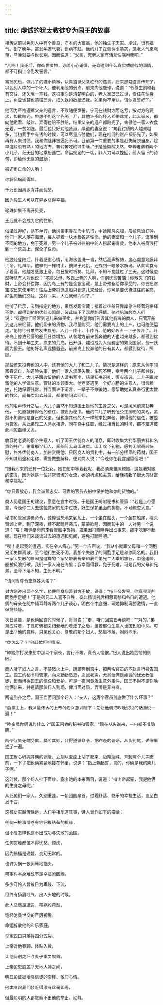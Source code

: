 ```yaml
---
---
---
```

title: 虔诚的犹太教徒变为国王的故事
---




相传从前以色列人中有个善良、守本的大富翁，他的独生子忠实、虔诚，很有福气。到了晚年，富翁年迈气衰，卧病不起。他的儿子在侧侍奉汤药，见老人气息奄奄，早晚就要与世长别，因而说道：“父亲，您老人家有话就快嘱咐我吧。”

“儿啊！我死后，你处世接物，必须小心谨慎，无论碰到什么真实或虚假的事情，都不可指上帝乱发誓言。”

富翁死后，做儿子的谨小慎微，认真遵循父亲临终的遗言。后来那句遗言传开了，以色列人中的一个坏人，便利用他的弱点，前来向他敲诈，说道：“令尊生前和我有交往，还欠我一笔钱，这桩事你是清楚明白的，老人家既已过世，责任在你身上，你应该替他清理债务，把欠款如数赔还我。如果你不承认，请你发誓好了。”

他因为严格遵循父亲的遗言，不敢随便发誓，宁可在钱财方面吃亏，按对方的要求，如数赔还。但想不到这个先例一开，其他许多的坏人互相效尤，此去彼来，都向他勒索、敲诈，弄得他赔不胜赔，结果父亲的遗产都赔光了，害得他一家人衣食无着，一贫如洗。最后他只好对他贤淑、厚道的妻室说：“向我讨债的人越来越多，当初我手中有钱的时候，可以尽量应付他们，现在咱们的财产都赔光了，如果再有人来讨债，我和你就非被逼死不可。目前第一件重要的事是赶快解脱自身，趁早逃往没有熟人的地方去，苦讨苦吃的过生活。”于是他毅然决然，带着老婆和两个小儿子，茫无目的地乘船逃亡。命运规定的一切，非人力可以挽回，前人留下的诗句，却给他无限的鼓励：

被迫而亡命的人哟！

你将因祸而得福。

千万别因离乡背井而忧愁，

因为陌生人可以在异乡获得幸福。

珍珠如果不离开贝壳，

王冠就不会成为它的住所。

俗话说得好，祸不单行。他携带家眷在海中航行，中途飓风突起，船被风浪打碎，他们一家人落在海里，每人抓着一块木板各逃性命。他的妻室和一个儿子，流落到不同的地方，免于死难，另一个儿子被过往船中的人捞起来得救，他本人被风浪打到一个荒岛上，保全了性命。

他脱险登陆后，怀着感谢心情，用海水盥洗一番，然后高声祈祷，虔心虔意地膜拜上帝。礼拜毕，他攀到一棵树上，摘果子充饥，还找到一眼泉水解渴。从此饮食有了着落，他越发感激上帝，每日按时祈祷、礼拜，不知不觉就过了三天。这时候忽然听见有人对他说：“孝顺父母、敬畏上帝的人啊，你别忧愁苦恼！你散失了的钱财，上帝会补偿你，因为岛上有的是金银宝藏，是上帝预备给你享受的，你去把财宝取出来使用吧！往后上帝将派遣船只到这儿来经营，你可是要优待过往的客商，好生同他们交往。这样一来，人心就倾向你了。”

他听了启示，去到指定的地方，果然发现宝藏；接着过往船只靠岸停泊经营的络绎不绝，都得到他的优待和照顾，彼此结下了深厚的感情。他对航海的商人们说：“欢迎你们经常到这儿来做买卖，并希望你们告诉其他航海的商人，只管开船到这儿来经营，他们带来的货物，我尽量购买，他们需要岛上的土产，也可随便运走。”他的号召果然发生效用，人们一传十，十传百，他的好名声一下子传开了。开来岛上停泊经营的船只日益增加，从各地方前来投奔他的人也越来越多，都得到优待。不到十年工夫，原来的荒岛，已开辟、建设成为人烟稠密的繁荣国家，他一跃而为国王。他的好名声远播遐迩，前来岛上投奔他的日有其人，都得到优待、照顾。

那些前来投奔他的人中，还有他的大儿子和二儿子。情况是这样的：原来从他率领家眷流亡，船遇险失事，他们一家人流落失散，生死不明，幸亏两个儿子都得救，免于死亡。大儿子跟收留他的人读书写字，结果知书识礼，很有造诣。二儿子跟收留他的人学做生意，管财的本领很大。他老婆遇见一个好心肠的生意人，很信赖她，托她保管钱财，并当面许下诺言，一辈子不欺骗她，愿帮助她认真奉行犹太教的教义，而每次出去经营，都带她同去同归。

他的名声传开之后，大儿子虽然不知道国王是他的生身之父，可是闻风前来投奔他，一见面就博得他的信任，被委为秘书。他的二儿子听到他公正廉明的美名，虽然不知道他是自己的父亲，但也像其他的人一样前来投奔他，博得他的信任，被委为管家。从此弟兄二人萍水相逢，同在宫中任职，经过相当长的时间，都不知道彼此间的血缘关系。

收容他老婆的那个生意人，听了国王优待商人的消息，即时收集大批华丽衣料和名贵的特产，带着那个妇人，乘船前去岛国进贡。国王收下礼物，感到无限高兴快慰，格外优待商人，加倍赏赐他。只因商人的贡礼中，有一部分稀罕的药材，国王不知其用途和名称，需要做些解释，便对商人说：“今晚你在我宫里留宿吧！”

“跟我同来的还有一位妇女，她在船中等着我呢，我必须亲自照顾她，这是我对她的诺言。因为她是一位非常贤淑的女流，她的祈求和主意，给我招致了很大的财富和幸福呢。”

“你只管放心，我会派顶忠实、可靠的官员去船中保护她和你的货物的。”

商人同意国王的建议，愿意在宫中过夜。于是国王吩咐秘书和管家：“若是上帝愿意，今晚你二人去这位商家的船中过夜，好生保护里面的货物，不可疏忽大意。”

秘书和管家遵循命令，诚惶诚恐地来到船上，一个坐在船头，一个坐在船尾，埋头赞颂上帝。到了深夜，经不起瞌睡袭击，蒙蒙欲睡，因而其中的一人对另一个说道：“喂！咱俩奉命前来看管船中货物，如果因打瞌睡弄出岔事来，那才吃罪不起呢。现在咱们来谈谈过去的遭遇和见闻，避免打瞌睡吧。”

“唉！提起我的遭遇，实在令人痛心。”另一个应声说，“我从小就跟父母和一个同胞兄弟失群离散，至今他们生死不明。我那个失散了的同胞手足是和你同名的。我们一家人失散的原因是这样的：家父带我母亲和我们弟兄二人乘船旅行，中途遇险，船被风浪打破，我们一家人淹在海里；我幸而得救，免于死难，可是我的父母和兄弟，至今下落不知，生死不明。”

“请问令尊令堂尊姓大名？”

对方刚说出两个名字，他便倒身抱着对方不放，说道：“指上帝发誓，你真是我的同胞手足呢！”于是弟兄二人喜不自胜，彼此畅谈别后相思离愁和各自的遭遇。他俩的母亲在舱中倾耳静听两个儿子谈心，明白个中底细，可她抑制满腔激情，一直保持镇静。

次日清晨，是他俩回宫的时候了，哥哥说：“走，咱们回宫去再谈吧！”“对的。”弟弟应诺着，于是哥俩相亲相爱地约着走了之后，接着那位生意人也回到船中来。可是出乎他的意料，只见他关心、尊敬的那个妇人，愁眉不展，闷闷不乐。

“你怎么了？”他赶忙打听情况。

“昨晚你打发来船中那两个家伙，言行不端，真令人恼恨。”妇人说出她苦恼的原因。

商人听了妇人之言，不禁怒火上冲，蹒跚奔到宫中，把两名官员的不轨言行报告国王。国王的秘书和管家，向来勤勤恳恳，忠诚老实，尤其他俩是虔诚的犹太教信徒，因而博得国王的信任和爱护。可是一夜间竟发生意外事件，国王不得不即刻唤他俩出来，并邀请那位妇人到场，俾当面对质，弄清是非曲直。

两造到齐之后，国王当面问那个妇人：“夫人，这两个官员到底做了什么坏事？”

“启禀主上，我以最伟大的上帝的名义恳求陛下：先让他俩把昨晚说过的话重说一遍！”

“昨夜晚你俩说的什么？”国王问他的秘书和管家，“现在从头说来，一句都不准隐瞒。”

两个官员无端受累，莫名其妙，只得遵循命令，把昨晚的谈话，从头到尾，详细重述了一遍。

国王耐心听完哥俩的谈话，立刻从宝座上站了起来，边跑边喊，奔到两个儿子面前，一下子把他俩紧紧地搂在怀里，说道：“指上帝起誓，真的，你俩是我的亲儿子呢。”

这时候，那个妇人扯下面纱，露出她的本来面目，说道：“指上帝起誓，我是他俩的生身之母呢。”

从此他们一家人，久别重逢，一朝团圆聚首，过着舒适、快乐的幸福生活，直至白发千古。

这桩史实越传越远，人们争相乐道其事，诗人曾作如下的描绘：

任何一桩事情总有它归根结蒂的机缘，

但不管怎样也逃不出成功与失败的范围。

任何灾难都值不得忧愁、顾虑，

因为祸福是递嬗、变幻无常的。

也许大祸一夜间蓦地临头，

可事件本身难说不是幸福的因缘。

多少可怜人曾被目为卑贱、下流，

但终有扬眉吐气、出人头地的时候。

此人显然是遭灾、罹祸的典型，

饱经沧桑世交的严厉折腾。

命运拆散他的和乐家庭，

举家四口只落得四分五裂。

上帝对他眷顾、体贴入微，

让他阔别之后与妻子重又聚首。

上帝的恩威盖乎天地人神之间，

明显的证据增强信徒的崇拜、敬仰心情。

他本来跟我们接近得没有丝毫距离，

但最聪明的人都觉察不出他的举止、动静。